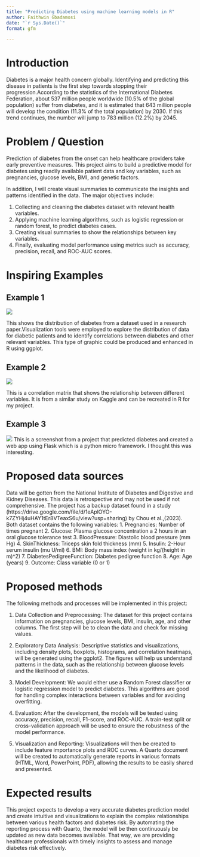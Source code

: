 ```yaml
---
title: "Predicting Diabetes using machine learning models in R"
author: Faithwin Gbadamosi
date: "`r Sys.Date()`"
format: gfm    

---
```


# Introduction
Diabetes is a major health concern globally. Identifying and predicting this disease in patients is the first step towards stopping their progression.According to the statistics of the International Diabetes Federation, about 537 million people worldwide (10.5% of the global population) suffer from diabetes, and it is estimated that 643 million people will develop the condition (11.3% of the total population) by 2030. If this trend continues, the number will jump to 783 million (12.2%) by 2045. 

# Problem / Question
Prediction of diabetes from the onset can help healthcare providers take early preventive measures. This project aims to build a predictive model for diabetes using readily available patient data and key variables, such as pregnancies, glucose levels, BMI, and genetic factors.

In addition, I will create visual summaries to communicate the insights and patterns identified in the data. The major objectives include:

1. Collecting and cleaning the diabetes dataset with relevant health variables.
2. Applying machine learning algorithms, such as logistic regression or random forest, to predict diabetes cases.
3. Creating visual summaries to show the relationships between key variables.
4. Finally, evaluating model performance using metrics such as accuracy, precision, recall, and ROC-AUC scores.

# Inspiring Examples

## Example 1
![](https://cdn.ncbi.nlm.nih.gov/pmc/blobs/0481/10057336/07cc7896f6fc/jpm-13-00406-g004b.jpg)

This shows the distribution of diabetes from a dataset used in a research paper.Visualization tools were employed to explore the distribution of data for diabetic patients and to identify correlations between diabetes and other relevant variables.
This type of graphic could be produced and enhanced in R using ggplot.

## Example 2
![](https://www.kaggleusercontent.com/kf/196234644/eyJhbGciOiJkaXIiLCJlbmMiOiJBMTI4Q0JDLUhTMjU2In0..KAEnfiHn9Xn73DsYTBAaCQ.EDVzNHgKrf4wKnU7tKL7cDu6MctUEOUlfoaL1vynbihpT3cEofEMIAkVcR5w6IZ_OGpv6DUMF17GQR5f6auYXcL1AQCA0SxFxxcidC1b9YB-g6g61Ex1-xJG4fnJwuvTUHOpkfUk1XsPQulNJhQ8q7Yz84Vfjas_djEq9xmg5Zf50FISHgaRJboqsZit7mIbX5eRGkkc6MXj1NZEl-H15IF3UxiGDImIpJ2oSv6rIs1_pbOxHqGCsuCYfDht4WEKIEe8pFEp4aAEo9LUunL4F8dcJn8WuZJ-fH2biRZ8-eWCkyqiYhU5hmscFBaDRqXjnLf1FtbSFKcZaJ-8YanZKhCKrzmdbaLFW0-GFJZwxCknv38_Z_B3R3rUh-WJFig8VrvqQkISRXebQoGuG46lxd3AHPBFfzhDt2tY0WJ9IhbPm0xSB8rBrWvGBujoUuP8Rglp5fF3tszHOfCwuNVWF6CxjA_VXJu-FiL-F2J5FSz-3N2-0eQAFif_QY4Yz3nouhMEFGd2-4AzhMyDeTabV1ZtNAoEIANPb5ji-pwyhvPdl8vG39RZWxEHwjIggNU9QyB6KDB9jjlYTctIHPaQrnTehvDpFVYFld7yMyGYR8zqz4788sehGKqF2rzKzk5f8jHc4EwajXV-xQcgiGvHfa5NDtOsmAmmdEoMwur--ythjW6dpdykM109_2KsnEXV.qUNkQIFUTlUeMPLkGW-wlQ/__results___files/__results___19_0.png)

This is a correlation matrix that shows the relationship between different variables. It is from a similar study on Kaggle and can be recreated in R for my project. 

## Example 3
![](https://github.com/Aditya-Mankar/Diabetes-Prediction/blob/master/screenshot.jpg?raw=true)
This is a screenshot from a project that predicted diabetes and created a web app using Flask which is a python micro framework. I thought this was interesting. 

# Proposed data sources

Data will be gotten from the National Institute of Diabetes and Digestive and Kidney Diseases. This data is retrospective and may not be used if not comprehensive. The project has a backup dataset found in a study (https://drive.google.com/file/d/1eAplOYO-k7ZYHj4uHAY1tEr8VTeaxS6u/view?usp=sharing) by Chou et al.,(2023). 
Both dataset contains the following variables:
1. Pregnancies: Number of times pregnant
2. Glucose: Plasma glucose concentration a 2 hours in an oral glucose tolerance test
3. BloodPressure: Diastolic blood pressure (mm Hg)
4. SkinThickness: Triceps skin fold thickness (mm)
5. Insulin: 2-Hour serum insulin (mu U/ml)
6. BMI: Body mass index (weight in kg/(height in m)^2)
7. DiabetesPedigreeFunction: Diabetes pedigree function
8. Age: Age (years)
9. Outcome: Class variable (0 or 1)

# Proposed methods
The following methods and processes will be implemented in this project: 

1. Data Collection and Preprocessing: The dataset for this project contains information on pregnancies, glucose levels, BMI, insulin, age, and other columns. The first step will be to clean the data and check for missing values. 

2. Exploratory Data Analysis: Descriptive statistics and visualizations, including density plots, boxplots, histograms, and correlation heatmaps, will be generated using the ggplot2. The figures will help us understand patterns in the data, such as the relationship between glucose levels and the likelihood of diabetes.

3. Model Development: We would either use a Random Forest classifier or logistic regression model to predict diabetes. This algorithms are good for handling complex interactions between variables and for avoiding overfitting. 

4. Evaluation: After the development, the models will be tested using accuracy, precision, recall, F1-score, and ROC-AUC. A train-test split or cross-validation approach will be used to ensure the robustness of the model performance.

5. Visualization and Reporting: Visualizations will then be created to include feature importance plots and ROC curves. A Quarto document will be created to automatically generate reports in various formats (HTML, Word, PowerPoint, PDF), allowing the results to be easily shared and presented.

# Expected results

This project expects to develop a very accurate diabetes prediction model and create intuitive and visualizations to explain the complex relationships between various health factors and diabetes risk. By automating the reporting process with Quarto, the model will be then continuously be updated as new data becomes available. That way, we are providing healthcare professionals with timely insights to assess and manage diabetes risk effectively.



